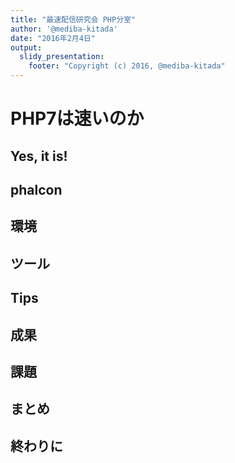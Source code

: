 ```yaml
---
title: "最速配信研究会 PHP分室"
author: '@mediba-kitada'
date: "2016年2月4日"
output:
  slidy_presentation:
    footer: "Copyright (c) 2016, @mediba-kitada"
---
```


# PHP7は速いのか

## Yes, it is!

## phalcon

## 環境

## ツール

## Tips

## 成果

## 課題

## まとめ

## 終わりに

